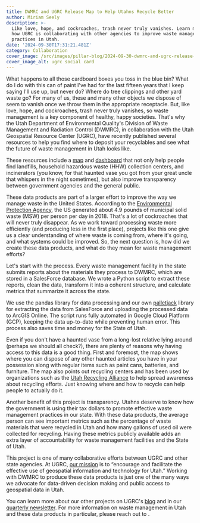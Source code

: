 ```yaml
---
title: DWMRC and UGRC Release Map to Help Utahns Recycle Better
author: Miriam Seely
description: >-
  Like love, hope, and cockroaches, trash never truly vanishes. Learn more about
  how UGRC is collaborating with other agencies to improve waste management
  practices in Utah.
date: '2024-09-30T17:31:21.481Z'
category: Collaboration
cover_image: /src/images/pillar-blog/2024-09-30-dwmrc-and-ugrc-release-map-to-help-utahns-recycle-better/wmrc_ugrc_map.png
cover_image_alt: ugrc social card
---
```



What happens to all those cardboard boxes you toss in the blue bin? What do I do with this can of paint I've had for the last fifteen years that I keep saying I'll use up, but never do? Where do tree clippings and other yard waste go? For many of us, these and many other objects we dispose of seem to vanish once we throw them in the appropriate receptacle. But, like love, hope, and cockroaches, trash never truly vanishes, so waste management is a key component of healthy, happy societies. That's why the Utah Department of Environmental Quality's Division of Waste Management and Radiation Control (DWMRC), in collaboration with the Utah Geospatial Resource Center (UGRC), have recently published several resources to help you find where to deposit your recyclables and see what the future of waste management in Utah looks like.

These resources include a [map](https://experience.arcgis.com/experience/e67721cf5c004b1ca5065e88e9ba7191) and [dashboard](https://utahdeq.maps.arcgis.com/apps/dashboards/f104f8b8120b4234b9ccc36769221e95) that not only help people find landfills, household hazardous waste (HHW) collection centers, and incinerators (you know, for that haunted vase you got from your great uncle that whispers in the night sometimes), but also improve transparency between government agencies and the general public.

These data products are part of a larger effort to improve the way we manage waste in the United States. According to the [Environmental Protection Agency](https://www.epa.gov/facts-and-figures-about-materials-waste-and-recycling/national-overview-facts-and-figures-materials), the US generated about 4.9 pounds of municipal solid waste (MSW) per person per day in 2018. That's a lot of cockroaches that will never truly disappear. As we work toward processing waste more efficiently (and producing less in the first place), projects like this one give us a clear understanding of where waste is coming from, where it's going, and what systems could be improved. So, the next question is, how did we create these data products, and what do they mean for waste management efforts?

Let's start with the process. Every waste management facility in the state submits reports about the materials they process to DWMRC, which are stored in a SalesForce database. We wrote a Python script to extract these reports, clean the data, transform it into a coherent structure, and calculate metrics that summarize it across the state. 

We use the pandas library for data processing and our own [palletjack](https://github.com/agrc/palletjack) library for extracting the data from SalesForce and uploading the processed data to ArcGIS Online. The script runs fully automated in Google Cloud Platform (GCP), keeping the data up-to-date while preventing human error. This process also saves time and money for the State of Utah.

Even if you don't have a haunted vase from a long-lost relative lying around (perhaps we should all check?), there are plenty of reasons why having access to this data is a good thing. First and foremost, the map shows where you can dispose of any other haunted articles you have in your possession along with regular items such as paint cans, batteries, and furniture. The map also points out recycling centers and has been used by organizations such as the [Utah Recycling Alliance](https://www.utahrecyclingalliance.org/post/utah-s-new-recycling-data-initiative) to help spread awareness about recycling efforts. Just knowing where and how to recycle can help people to actually do it. 

Another benefit of this project is transparency. Utahns deserve to know how the government is using their tax dollars to promote effective waste management practices in our state. With these data products, the average person can see important metrics such as the percentage of waste materials that were recycled in Utah and how many gallons of used oil were collected for recycling. Having these metrics publicly available adds an extra layer of accountability for waste management facilities and the State of Utah.

This project is one of many collaborative efforts between UGRC and other state agencies. At UGRC, [our mission](https://gis.utah.gov/about/) is to “encourage and facilitate the effective use of geospatial information and technology for Utah.” Working with DWMRC to produce these data products is just one of the many ways we advocate for data-driven decision making and public access to geospatial data in Utah. 

You can learn more about our other projects on UGRC's [blog](/blog/) and in our [quarterly newsletter](https://s.utah.gov/ugrc-newsletter). For more information on waste management in Utah and these data products in particular, please reach out to <Contacts inline subject={frontmatter.title} contactKey='dwmrc' />.